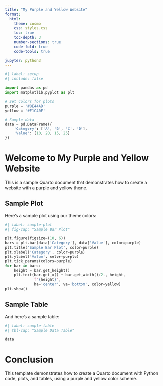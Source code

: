 ```yaml
---
title: "My Purple and Yellow Website"
format:
  html:
    theme: cosmo
    css: styles.css
    toc: true
    toc-depth: 3
    number-sections: true
    code-fold: true
    code-tools: true

jupyter: python3
---
```


```python
#| label: setup
#| include: false

import pandas as pd
import matplotlib.pyplot as plt

# Set colors for plots
purple = '#8E44AD'
yellow = '#F1C40F'

# Sample data
data = pd.DataFrame({
    'Category': ['A', 'B', 'C', 'D'],
    'Value': [10, 20, 15, 25]
})
```

# Welcome to My Purple and Yellow Website

This is a sample Quarto document that demonstrates how to create a website with a purple and yellow theme.

## Sample Plot

Here's a sample plot using our theme colors:

```python
#| label: sample-plot
#| fig-cap: "Sample Bar Plot"

plt.figure(figsize=(10, 6))
bars = plt.bar(data['Category'], data['Value'], color=purple)
plt.title('Sample Bar Plot', color=purple)
plt.xlabel('Category', color=purple)
plt.ylabel('Value', color=purple)
plt.tick_params(colors=purple)
for bar in bars:
    height = bar.get_height()
    plt.text(bar.get_x() + bar.get_width()/2., height,
             f'{height}',
             ha='center', va='bottom', color=yellow)
plt.show()
```

## Sample Table

And here's a sample table:

```python
#| label: sample-table
#| tbl-cap: "Sample Data Table"

data
```

# Conclusion

This template demonstrates how to create a Quarto document with Python code, plots, and tables, using a purple and yellow color scheme.
